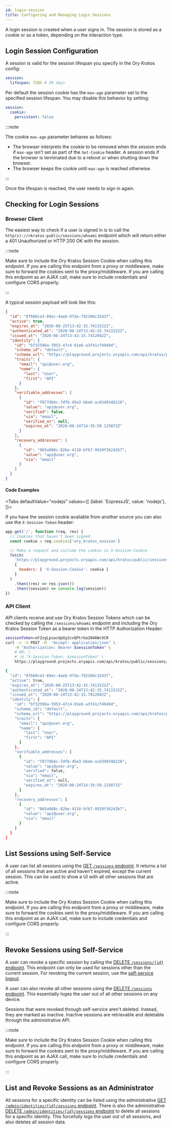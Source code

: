 ```yaml
---
id: login-session
title: Configuring and Managing Login Sessions
---
```



A login session is created when a user signs in. The session is stored as a
cookie or as a token, depending on the interaction type.

## Login Session Configuration

A session is valid for the session lifespan you specify in the Ory Kratos
config:

```yaml title=path/to/kratos/config.yml
session:
  lifespan: 720h # 30 days
```

Per default the session cookie has the `max-age` parameter set to the specified
session lifespan. You may disable this behavior by setting:

```yaml title=path/to/kratos/config.yml
session:
  cookie:
    persistent: false
```

:::note

The cookie `max-age` parameter behaves as follows:

- The browser interprets the cookie to be removed when the session ends if
  `max-age` isn't set as part of the `Set-Cookie` header. A session ends if the
  browser is terminated due to a reboot or when shutting down the browser.
- The browser keeps the cookie until `max-age` is reached otherwise.

:::

Once the lifespan is reached, the user needs to sign in again.

## Checking for Login Sessions

### Browser Client

The easiest way to check if a user is signed in is to call the
`http(s)://<kratos-public/sessions/whoami` endpoint which will return either a
401 Unauthorized or HTTP 200 OK with the session.

:::note

Make sure to include the Ory Kratos Session Cookie when calling this endpoint.
If you are calling this endpoint from a proxy or middleware, make sure to
forward the cookies sent to the proxy/middleware. If you are calling this
endpoint as an AJAX call, make sure to include credentials and configure CORS
properly.

:::

A typical session payload will look like this:

```json
{
  "id": "8f660ce3-69ec-4aeb-9fda-f9230dc3243f",
  "active": true,
  "expires_at": "2020-08-25T13:42:15.7411522Z",
  "authenticated_at": "2020-08-24T13:42:15.7411522Z",
  "issued_at": "2020-08-24T13:42:15.7412042Z",
  "identity": {
    "id": "bf32596a-f853-47c4-91e6-a3f41cf4949d",
    "schema_id": "default",
    "schema_url": "https://playground.projects.oryapis.com/api/kratos/public/schemas/default",
    "traits": {
      "email": "api@user.org",
      "name": {
        "last": "User",
        "first": "API"
      }
    },
    "verifiable_addresses": [
      {
        "id": "f877db6c-7dfb-45e3-bbeb-ac8349348128",
        "value": "api@user.org",
        "verified": false,
        "via": "email",
        "verified_at": null,
        "expires_at": "2020-08-24T14:35:59.125873Z"
      }
    ],
    "recovery_addresses": [
      {
        "id": "065a908c-82be-4110-bf67-9910f36242b7",
        "value": "api@user.org",
        "via": "email"
      }
    ]
  }
}
```

#### Code Examples

<Tabs
  defaultValue="nodejs"
  values={[
    {label: 'ExpressJS', value: 'nodejs'},
  ]}>
<TabItem value="nodejs">

<CodeFromRemote
  lang="js"
  title="https://github.com/ory/kratos-selfservice-ui-node/blob/master/src/pkg/middleware.ts"
  src="https://raw.githubusercontent.com/ory/kratos-selfservice-ui-node/master/src/pkg/middleware.ts"
/>

</TabItem>
</Tabs>

If you have the session cookie available from another source you can also use
the `X-Session-Token` header:

```js
app.get('/', function (req, res) {
  // Cookies that haven't been signed
  const cookie = req.cookies['ory_kratos_session']

  // Make a request and include the cookie in X-Session-Cookie
  fetch(
    'https://playground.projects.oryapis.com/api/kratos/public/sessions/whoami',
    {
      headers: { 'X-Session-Cookie': cookie }
    }
  )
    .then((res) => res.json())
    .then((session) => console.log(session))
})
```

### API Client

API clients receive and use Ory Kratos Session Tokens which can be checked by
calling the `/sessions/whoami` endpoint and including the Ory Kratos Session
Token as a bearer token in the HTTP Authorization Header:

```sh
sessionToken=oFZzgLpsacUpUy2cvQPtrGa2046WcXCR
curl -s -X POST -H  "Accept: application/json" \
    -H "Authorization: Bearer $sessionToken" \
    # OR: \
    # -H "X-Session-Token: $sessionToken" \
    https://playground.projects.oryapis.com/api/kratos/public/sessions/whoami | jq

{
  "id": "8f660ce3-69ec-4aeb-9fda-f9230dc3243f",
  "active": true,
  "expires_at": "2020-08-25T13:42:15.7411522Z",
  "authenticated_at": "2020-08-24T13:42:15.7411522Z",
  "issued_at": "2020-08-24T13:42:15.7412042Z",
  "identity": {
    "id": "bf32596a-f853-47c4-91e6-a3f41cf4949d",
    "schema_id": "default",
    "schema_url": "https://playground.projects.oryapis.com/api/kratos/public/schemas/default",
    "traits": {
      "email": "api@user.org",
      "name": {
        "last": "User",
        "first": "API"
      }
    },
    "verifiable_addresses": [
      {
        "id": "f877db6c-7dfb-45e3-bbeb-ac8349348128",
        "value": "api@user.org",
        "verified": false,
        "via": "email",
        "verified_at": null,
        "expires_at": "2020-08-24T14:35:59.125873Z"
      }
    ],
    "recovery_addresses": [
      {
        "id": "065a908c-82be-4110-bf67-9910f36242b7",
        "value": "api@user.org",
        "via": "email"
      }
    ]
  }
}
```

## List Sessions using Self-Service

A user can list all sessions using the
[GET `/sessions` endpoint](../reference/api.mdx#operation/listSessions). It
returns a list of all sessions that are active and haven't expired, except the
current session. This can be used to show a UI with all other sessions that are
active.

:::note

Make sure to include the Ory Kratos Session Cookie when calling this endpoint.
If you are calling this endpoint from a proxy or middleware, make sure to
forward the cookies sent to the proxy/middleware. If you are calling this
endpoint as an AJAX call, make sure to include credentials and configure CORS
properly.

:::

## Revoke Sessions using Self-Service

A user can revoke a specific session by calling the
[DELETE `/sessions/{id}` endpoint](../reference/api.mdx#operation/revokeSession).
This endpoint can only be used for sessions other than the current session. For
revoking the current session, use the
[self-service logout](../self-service/flows/user-logout.mdx).

A user can also revoke all other sessions using the
[DELETE `/sessions` endpoint](../reference/api.mdx#operation/revokeSessions).
This essentially loges the user out of all other sessions on any device.

Sessions that were revoked through self-service aren't deleted. Instead, they
are marked as inactive. Inactive sessions are retrievable and deletable through
the administrative API.

:::note

Make sure to include the Ory Kratos Session Cookie when calling this endpoint.
If you are calling this endpoint from a proxy or middleware, make sure to
forward the cookies sent to the proxy/middleware. If you are calling this
endpoint as an AJAX call, make sure to include credentials and configure CORS
properly.

:::

## List and Revoke Sessions as an Administrator

All sessions for a specific identity can be listed using the administrative
[GET `/admin/identities/{id}/sessions` endpoint](../reference/api.mdx#operation/adminListIdentitySessions).
There is also the administrative
[DELETE `/admin/identities/{id}/sessions` endpoint](../reference/api.mdx#operation/adminDeleteIdentitySessions)
to delete all sessions for a specific identity. This forcefully logs the user
out of all sessions, and also deletes all session data.
